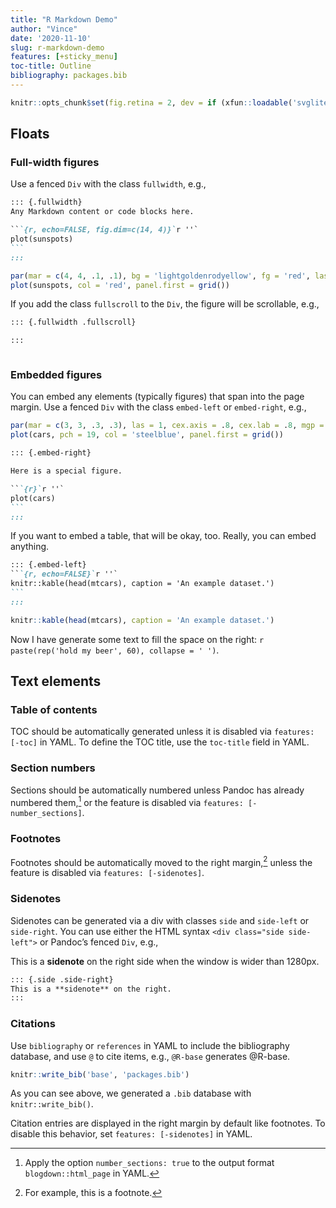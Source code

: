 ```yaml
---
title: "R Markdown Demo"
author: "Vince"
date: '2020-11-10'
slug: r-markdown-demo
features: [+sticky_menu]
toc-title: Outline
bibliography: packages.bib
---
```


```r
knitr::opts_chunk$set(fig.retina = 2, dev = if (xfun::loadable('svglite')) 'svglite' else 'svg')
```

## Floats

### Full-width figures

Use a fenced `Div` with the class `fullwidth`, e.g.,

```` .md
::: {.fullwidth}
Any Markdown content or code blocks here.

```{r, echo=FALSE, fig.dim=c(14, 4)}`r ''`
plot(sunspots)
```
:::
````

::: {.fullwidth}
```r
par(mar = c(4, 4, .1, .1), bg = 'lightgoldenrodyellow', fg = 'red', las = 1)
plot(sunspots, col = 'red', panel.first = grid())
```
:::

If you add the class `fullscroll` to the `Div`, the figure will be scrollable,
e.g.,

``` .md
::: {.fullwidth .fullscroll}

:::
```

::: {.fullwidth .fullscroll}
```r
```
:::

### Embedded figures

You can embed any elements (typically figures) that span into the page margin.
Use a fenced `Div` with the class `embed-left` or `embed-right`, e.g.,

::: {.embed-right}
```r
par(mar = c(3, 3, .3, .3), las = 1, cex.axis = .8, cex.lab = .8, mgp = c(2, .5, 0))
plot(cars, pch = 19, col = 'steelblue', panel.first = grid())
```
:::

```` .md
::: {.embed-right}

Here is a special figure.

```{r}`r ''`
plot(cars)
```
:::
````

If you want to embed a table, that will be okay, too. Really, you can embed
anything.

```` .md
::: {.embed-left}
```{r, echo=FALSE}`r ''`
knitr::kable(head(mtcars), caption = 'An example dataset.')
```
:::
````

::: {.embed-left}
```r
knitr::kable(head(mtcars), caption = 'An example dataset.')
```
:::

Now I have generate some text to fill the space on the right:
`r paste(rep('hold my beer', 60), collapse = ' ')`.

## Text elements

### Table of contents

TOC should be automatically generated unless it is disabled via
`features: [-toc]` in YAML. To define the TOC title, use the `toc-title` field
in YAML.

### Section numbers

Sections should be automatically numbered unless Pandoc has already numbered
them,[^1] or the feature is disabled via `features: [-number_sections]`.

[^1]: Apply the option `number_sections: true` to the output format
    `blogdown::html_page` in YAML.

### Footnotes

Footnotes should be automatically moved to the right margin,[^2] unless the
feature is disabled via `features: [-sidenotes]`.

[^2]: For example, this is a footnote.

### Sidenotes

Sidenotes can be generated via a div with classes `side` and `side-left` or
`side-right`. You can use either the HTML syntax `<div class="side side-left">`
or Pandoc's fenced `Div`, e.g.,

::: {.side .side-right}
This is a **sidenote** on the right side when the window is wider than 1280px.
:::

``` .md
::: {.side .side-right}
This is a **sidenote** on the right.
:::
```

### Citations

Use `bibliography` or `references` in YAML to include the bibliography database,
and use `@` to cite items, e.g., `@R-base` generates @R-base.

```r
knitr::write_bib('base', 'packages.bib')
```

As you can see above, we generated a `.bib` database with `knitr::write_bib()`.

Citation entries are displayed in the right margin by default like footnotes. To
disable this behavior, set `features: [-sidenotes]` in YAML.
